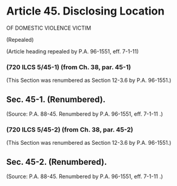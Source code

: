# Article 45. Disclosing Location {.unnumbered}

<p>OF DOMESTIC VIOLENCE VICTIM</p><p>(Repealed)</p><p>(Article heading repealed by P.A. 96-1551, eff. 7-1-11)</p>### (720 ILCS 5/45-1) (from Ch. 38, par. 45-1)
<p>(This Section was renumbered as Section 12-3.6 by P.A. 96-1551.)</p>## Sec. 45-1. (Renumbered).
<p>(Source: P.A. 88-45. Renumbered by P.A. 96-1551, eff. 7-1-11 .)</p>### (720 ILCS 5/45-2) (from Ch. 38, par. 45-2)
<p>(This Section was renumbered as Section 12-3.6 by P.A. 96-1551.)</p>## Sec. 45-2. (Renumbered).
<p>(Source: P.A. 88-45. Renumbered by P.A. 96-1551, eff. 7-1-11 .)</p>